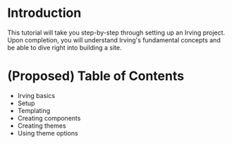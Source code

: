 <Meta title="Tutorial|Introduction" />

# Introduction
This tutorial will take you step-by-step through setting up an Irving project. Upon completion, you will understand Irving's fundamental concepts and be able to dive right into building a site.

# (Proposed) Table of Contents
* Irving basics
* Setup
* Templating
* Creating components
* Creating themes
* Using theme options
